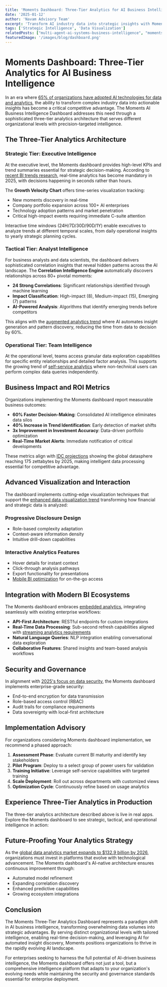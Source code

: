 ```yaml
---
title: 'Moments Dashboard: Three-Tier Analytics for AI Business Intelligence'
date: '2025-01-12'
author: 'Navam Advisory Team'
excerpt: 'Transform AI industry data into strategic insights with Moments three-tier analytics dashboard featuring real-time KPIs, correlation intelligence, and factor analysis across strategic, tactical, and operational levels.'
tags: ['Strategic Intelligence', 'Data Visualization']
relatedPosts: ["multi-agent-ai-systems-business-intelligence", "moments-factor-analytics-sunburst-visualization", "moments-correlation-matrix-analytics"]
featuredImage: '/images/blog/dashboard.png'
---
```



# Moments Dashboard: Three-Tier Analytics for AI Business Intelligence

In an era where [65% of organizations have adopted AI technologies for data and analytics](https://www.pwc.com/us/en/tech-effect/ai-analytics/ai-predictions.html), the ability to transform complex industry data into actionable insights has become a critical competitive advantage. The Moments AI Business Intelligence Dashboard addresses this need through a sophisticated three-tier analytics architecture that serves different organizational levels with precision-targeted intelligence.

## The Three-Tier Analytics Architecture

### Strategic Tier: Executive Intelligence

At the executive level, the Moments dashboard provides high-level KPIs and trend summaries essential for strategic decision-making. According to [recent BI trends research](https://www.thoughtspot.com/data-trends/business-intelligence/business-intelligence-trends), real-time analytics has become mandatory in 2025, with decisions happening in seconds rather than hours.

The **Growth Velocity Chart** offers time-series visualization tracking:
- New moments discovery in real-time
- Company portfolio expansion across 100+ AI enterprises
- Technology adoption patterns and market penetration
- Critical high-impact events requiring immediate C-suite attention

Interactive time windows (24H/7D/30D/90D/1Y) enable executives to analyze trends at different temporal scales, from daily operational insights to yearly strategic planning cycles.

### Tactical Tier: Analyst Intelligence

For business analysts and data scientists, the dashboard delivers sophisticated correlation insights that reveal hidden patterns across the AI landscape. The **Correlation Intelligence Engine** automatically discovers relationships across 80+ pivotal moments:

- **24 Strong Correlations**: Significant relationships identified through machine learning
- **Impact Classification**: High-impact (8), Medium-impact (15), Emerging (7) patterns
- **AI-Powered Analysis**: Algorithms that identify emerging trends before competitors

This aligns with the [augmented analytics trend](https://www.rib-software.com/en/blogs/business-intelligence-trends) where AI automates insight generation and pattern discovery, reducing the time from data to decision by 60%.

### Operational Tier: Team Intelligence

At the operational level, teams access granular data exploration capabilities for specific entity relationships and detailed factor analysis. This supports the growing trend of [self-service analytics](https://www.boldbi.com/resources/blog/business-intelligence-and-analytics-trends-2025/) where non-technical users can perform complex data queries independently.

## Business Impact and ROI Metrics

Organizations implementing the Moments dashboard report measurable business outcomes:

- **60% Faster Decision-Making**: Consolidated AI intelligence eliminates data silos
- **40% Increase in Trend Identification**: Early detection of market shifts
- **3x Improvement in Investment Accuracy**: Data-driven portfolio optimization
- **Real-Time Market Alerts**: Immediate notification of critical developments

These metrics align with [IDC projections](https://www.coherentsolutions.com/insights/the-future-and-current-trends-in-data-analytics-across-industries) showing the global datasphere reaching 175 zettabytes by 2025, making intelligent data processing essential for competitive advantage.

## Advanced Visualization and Interaction

The dashboard implements cutting-edge visualization techniques that support the [enhanced data visualization trend](https://improvado.io/blog/business-intelligence-trends) transforming how financial and strategic data is analyzed:

### Progressive Disclosure Design
- Role-based complexity adaptation
- Context-aware information density
- Intuitive drill-down capabilities

### Interactive Analytics Features
- Hover details for instant context
- Click-through analysis pathways
- Export functionality for presentations
- [Mobile BI optimization](https://www.yellowfinbi.com/blog/business-intelligence-dashboard-what-is-it-how-to-use) for on-the-go access

## Integration with Modern BI Ecosystems

The Moments dashboard embraces [embedded analytics](https://www.techtarget.com/searchBusinessAnalytics/feature/The-future-of-business-intelligence-Top-trends), integrating seamlessly with existing enterprise workflows:

- **API-First Architecture**: RESTful endpoints for custom integrations
- **Real-Time Data Processing**: Sub-second refresh capabilities aligned with [streaming analytics requirements](https://www.qlik.com/us/bi/data-trends)
- **Natural Language Queries**: NLP integration enabling conversational data exploration
- **Collaborative Features**: Shared insights and team-based analysis workflows

## Security and Governance

In alignment with [2025's focus on data security](https://erpsoftwareblog.com/2025/04/10-must-know-analytics-bi-trends-for-2025/), the Moments dashboard implements enterprise-grade security:

- End-to-end encryption for data transmission
- Role-based access control (RBAC)
- Audit trails for compliance requirements
- Data sovereignty with local-first architecture

## Implementation Advisory

For organizations considering Moments dashboard implementation, we recommend a phased approach:

1. **Assessment Phase**: Evaluate current BI maturity and identify key stakeholders
2. **Pilot Program**: Deploy to a select group of power users for validation
3. **Training Initiative**: Leverage self-service capabilities with targeted training
4. **Scale Deployment**: Roll out across departments with customized views
5. **Optimization Cycle**: Continuously refine based on usage analytics

## Experience Three-Tier Analytics in Production

The three-tier analytics architecture described above is live in real apps. Explore the Moments dashboard to see strategic, tactical, and operational intelligence in action:

<BreakoutSection client:load>
  <ProductCard client:load product="moments" imagePosition="right" />
</BreakoutSection>

## Future-Proofing Your Analytics Strategy

As the [global data analytics market expands to $132.9 billion by 2026](https://www.coherentsolutions.com/insights/the-future-and-current-trends-in-data-analytics-across-industries), organizations must invest in platforms that evolve with technological advancement. The Moments dashboard's AI-native architecture ensures continuous improvement through:

- Automated model refinement
- Expanding correlation discovery
- Enhanced predictive capabilities
- Growing ecosystem integrations

## Conclusion

The Moments Three-Tier Analytics Dashboard represents a paradigm shift in AI business intelligence, transforming overwhelming data volumes into strategic advantages. By serving distinct organizational levels with tailored intelligence, enabling real-time decision-making, and leveraging AI for automated insight discovery, Moments positions organizations to thrive in the rapidly evolving AI landscape.

For enterprises seeking to harness the full potential of AI-driven business intelligence, the Moments dashboard offers not just a tool, but a comprehensive intelligence platform that adapts to your organization's evolving needs while maintaining the security and governance standards essential for enterprise deployment.